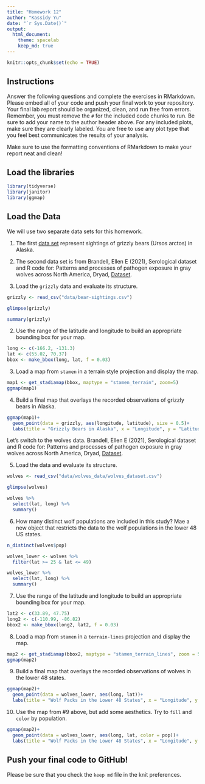 ```yaml
---
title: "Homework 12"
author: "Kassidy Yu"
date: "`r Sys.Date()`"
output:
  html_document: 
    theme: spacelab
    keep_md: true
---
```


```r
knitr::opts_chunk$set(echo = TRUE)
```

## Instructions
Answer the following questions and complete the exercises in RMarkdown. Please embed all of your code and push your final work to your repository. Your final lab report should be organized, clean, and run free from errors. Remember, you must remove the `#` for the included code chunks to run. Be sure to add your name to the author header above. For any included plots, make sure they are clearly labeled. You are free to use any plot type that you feel best communicates the results of your analysis.  

Make sure to use the formatting conventions of RMarkdown to make your report neat and clean!  

## Load the libraries  
```r
library(tidyverse)
library(janitor)
library(ggmap)
``` 

## Load the Data
We will use two separate data sets for this homework.  

1. The first [data set](https://rcweb.dartmouth.edu/~f002d69/workshops/index_rspatial.html) represent sightings of grizzly bears (Ursos arctos) in Alaska.  

2. The second data set is from Brandell, Ellen E (2021), Serological dataset and R code for: Patterns and processes of pathogen exposure in gray wolves across North America, Dryad, [Dataset](https://doi.org/10.5061/dryad.5hqbzkh51).  

1. Load the `grizzly` data and evaluate its structure.  
```r
grizzly <- read_csv("data/bear-sightings.csv")
```
```r
glimpse(grizzly)
```
```r
summary(grizzly)
```
2. Use the range of the latitude and longitude to build an appropriate bounding box for your map. 
```r
long <- c(-166.2, -131.3)
lat <- c(55.02, 70.37)
bbox <- make_bbox(long, lat, f = 0.03)
```

3. Load a map from `stamen` in a terrain style projection and display the map.  
```r
map1 <- get_stadiamap(bbox, maptype = "stamen_terrain", zoom=5)
ggmap(map1)
```


4. Build a final map that overlays the recorded observations of grizzly bears in Alaska.  
```r
ggmap(map1)+
  geom_point(data = grizzly, aes(longitude, latitude), size = 0.5)+
  labs(title = "Grizzly Bears in Alaska", x = "Longitude", y = "Latitude")
```

Let's switch to the wolves data. Brandell, Ellen E (2021), Serological dataset and R code for: Patterns and processes of pathogen exposure in gray wolves across North America, Dryad, [Dataset](https://doi.org/10.5061/dryad.5hqbzkh51).  

5. Load the data and evaluate its structure.  
```r
wolves <- read_csv("data/wolves_data/wolves_dataset.csv")
```
```r
glimpse(wolves)
```
```r
wolves %>%
  select(lat, long) %>%
  summary()
```

6. How many distinct wolf populations are included in this study? Mae a new object that restricts the data to the wolf populations in the lower 48 US states. 
```r
n_distinct(wolves$pop)
```

```r
wolves_lower <- wolves %>%
  filter(lat >= 25 & lat <= 49)
```

```r
wolves_lower %>%
  select(lat, long) %>%
  summary()
```

7. Use the range of the latitude and longitude to build an appropriate bounding box for your map. 
```r
lat2 <- c(33.89, 47.75)
long2 <- c(-110.99, -86.82)
bbox2 <- make_bbox(long2, lat2, f = 0.03)
```

8.  Load a map from `stamen` in a `terrain-lines` projection and display the map.  
```r
map2 <- get_stadiamap(bbox2, maptype = "stamen_terrain_lines", zoom = 5)
ggmap(map2)
```

9. Build a final map that overlays the recorded observations of wolves in the lower 48 states.  
```r
ggmap(map2)+
  geom_point(data = wolves_lower, aes(long, lat))+
  labs(title = "Wolf Packs in the Lower 48 States", x = "Longitude", y = "Latitude")
```

10. Use the map from #9 above, but add some aesthetics. Try to `fill` and `color` by population.  
```r
ggmap(map2)+
  geom_point(data = wolves_lower, aes(long, lat, color = pop))+
  labs(title = "Wolf Packs in the Lower 48 States", x = "Longitude", y = "Latitude")
```


## Push your final code to GitHub!
Please be sure that you check the `keep md` file in the knit preferences. 